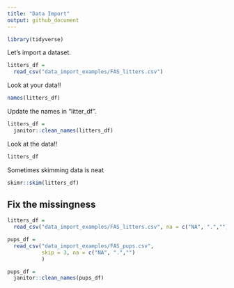 ```yaml
---
title: "Data Import"
output: github_document
---
```


```r
library(tidyverse)
```

Let's import a dataset.

```r
litters_df = 
  read_csv("data_import_examples/FAS_litters.csv")
```

Look at your data!!

```r
names(litters_df)
```

Update the names in "litter_df".

```r
litters_df =
  janitor::clean_names(litters_df)
```

Look at the data!!

```r
litters_df
```

Sometimes skimming data is neat

```r
skimr::skim(litters_df)
```

## Fix the missingness

```r
litters_df = 
  read_csv("data_import_examples/FAS_litters.csv", na = c("NA", ".",""))
```


```r
pups_df = 
  read_csv("data_import_examples/FAS_pups.csv", 
           skip = 3, na = c("NA", ".","")
           )

pups_df = 
  janitor::clean_names(pups_df)
```





